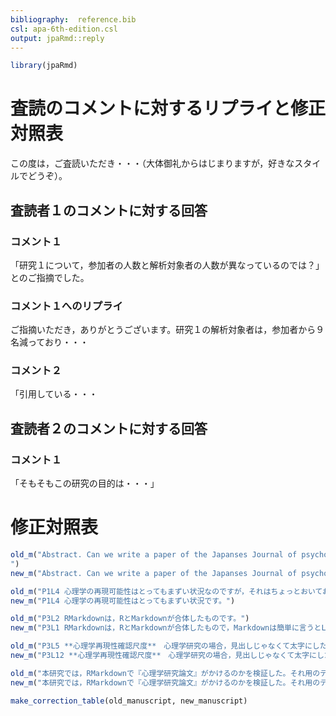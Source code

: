 ```yaml
---
bibliography:  reference.bib
csl: apa-6th-edition.csl
output: jpaRmd::reply
---
```


```r
library(jpaRmd)
```


<!-- 　査読コメントに対するリプライを記載ください。以下は例です。　-->
# 査読のコメントに対するリプライと修正対照表

この度は，ご査読いただき・・・（大体御礼からはじまりますが，好きなスタイルでどうぞ）。

## 査読者１のコメントに対する回答

### コメント１

「研究１について，参加者の人数と解析対象者の人数が異なっているのでは？」とのご指摘でした。

### コメント１へのリプライ

ご指摘いただき，ありがとうございます。研究１の解析対象者は，参加者から９名減っており・・・


### コメント２

「引用している・・・

## 査読者２のコメントに対する回答

### コメント１

「そもそもこの研究の目的は・・・」


# 修正対照表

<!-- 
修正対照表（新旧対照表）を作成します
old_m()内に元の原稿の内容を""でいれて，new_m()内に修正した原稿の内容をいれます。
old_mとnew_mの順番でセットにして，修正対照の順番で書いていってください（それが表に追加されます）。
-->

```r
old_m("Abstract. Can we write a paper of the Japanses Journal of psychology with RMarkdown? To solve this mystery we headed deep into the Amazon. At the end of our long journey we found some great documents about RMarkdown and finally said, 'Yes, we can'. ... Well, we'll write a abstract like this.
")
new_m("Abstract. Can we write a paper of the Japanses Journal of psychology with RMarkdown? To solve this mystery we headed deep into the Amazon. At the end of our long journey we found some great documents about RMarkdown and finally said, 'Yes, we can!'")

old_m("P1L4 心理学の再現可能性はとってもまずい状況なのですが，それはちょっとおいておいて，文献の引用の仕方を説明します。まず，@Kunisato2012 のように，すると，bibファイル内のKunisatoの2012年の論文が引用されます。そして，次のように，[]でくくると文末の引用スタイルになります[@kunisato2019]。また，文末に複数引用する場合は，こういう感じにします[@kunisato2019; @Machino2014]。以下に詳しく書いているのでご確認ください。")
new_m("P1L4 心理学の再現可能性はとってもまずい状況です。")

old_m("P3L2 RMarkdownは，RとMarkdownが合体したものです。")
new_m("P3L1 RMarkdownは，RとMarkdownが合体したもので，Markdownは簡単に言うとLaTeXよりも簡単にかけるやつです。RMarkdownで書いてPDF出力する際には，LaTeXを経由します。でも，数式を書いたり，ちょっと特殊なことをしない限りは，ユーザーはLaTeXを意識せずにきれいな論文を書くことができます。")

old_m("P3L5 **心理学再現性確認尺度**　心理学研究の場合，見出しじゃなくて太字にしたい時というがあると思います。")
new_m("P3L12 **心理学再現性確認尺度**　心理学研究の場合，見出しじゃなくて太字にしたい時というがあると思います。左の心理学再現性確認尺度のように，アスタリスク２つではさむとそれができます。")

old_m("本研究では，RMarkdownで『心理学研究論文』がかけるのかを検証した。それ用のテンプレートも用意したので，あとは解析と内容を書くだけで結構いい感じのものができる。ただし，引用文献については，まだ完全とはいえず，共にこのテンプレートを磨く有志を心待ちしている。")
new_m("本研究では，RMarkdownで『心理学研究論文』がかけるのかを検証した。それ用のテンプレートも用意したので，あとは解析と内容を書くだけで結構いい感じのものができる。")
```

<!-- 以下の関数で修正対照表を出力します　-->
```r
make_correction_table(old_manuscript, new_manuscript)
```